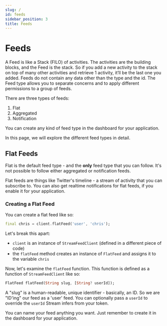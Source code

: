 ```yaml
---
slug: /
id: feeds
sidebar_position: 3
title: Feeds
---
```

# Feeds
A Feed is like a Stack (FILO) of activities. 
The activities are the building blocks, and the Feed is the stack. 
So if you add a new activity to the stack on top of many other activities 
and retrieve 1 activity, it’ll be the last one you added. 
Feeds do not contain any data other than the type and the id. 
The Feed type allows you to separate concerns and to apply different 
permissions to a group of feeds. 

There are three types of feeds:

1. Flat
2. Aggregated
3. Notification

You can create any kind of feed type in the dashboard for your application.

In this page, we will explore the different feed types in detail. 

## Flat Feeds
Flat is the default feed type - and the **only** feed type that you can follow.
It's not possible to follow either aggregated or notification feeds.

Flat feeds are things like Twitter's timeline - a stream of activity that you 
can subscribe to. You can also get realtime notifications for flat feeds, if 
you enable it for your application.

### Creating a Flat Feed

You can create a flat feed like so:

```dart
final chris = client.flatFeed('user', 'chris');
```

Let's break this apart:
* `client` is an instance of `StreamFeedClient` (defined in a different
piece of code)
* the `flatFeed` method creates an instance of `FlatFeed` and assigns it to the 
variable `chris`

Now, let's examine the `flatFeed` function. This function is defined as a function
of `StreamFeedClient` like so:

```dart
FlatFeed flatFeed(String slug, [String? userId]);
```

A "slug" is a human-readable, unique identifier - basically, an ID. So we are "ID'ing"
our feed as a 'user' feed. You can optionally pass a `userId` to override the `userId`
Stream infers from your token.

You can name your feed anything you want. Just remember to create it in the dashboard
for your application.

